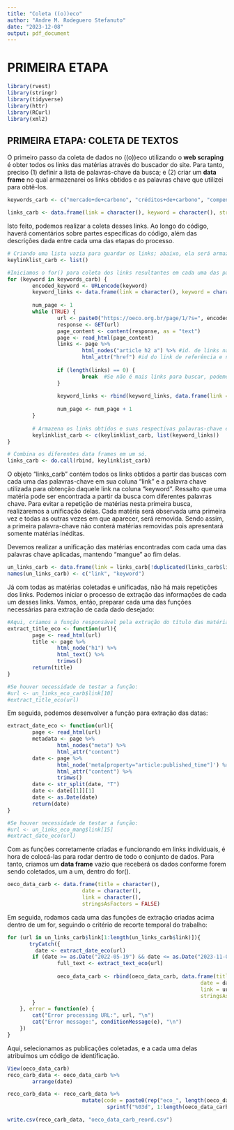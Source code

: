 ---
title: "Coleta ((o))eco"
author: "Andre M. Rodeguero Stefanuto"
date: "2023-12-08"
output: pdf_document
--- 

# PRIMEIRA ETAPA

```{r}
library(rvest)
library(stringr)
library(tidyverse)
library(httr)
library(RCurl)
library(xml2)
```


## PRIMEIRA ETAPA: COLETA DE TEXTOS

O primeiro passo da coleta de dados no ((o))eco utilizando o __web scraping__ é obter todos os links das matérias através do buscador do site. Para tanto, preciso (1) definir a lista de palavras-chave da busca; e (2) criar um __data frame__ no qual armazenarei os links obtidos e as palavras chave que utilizei para obtê-los.

```{r}
keywords_carb <- c("mercado+de+carbono", "créditos+de+carbono", "compensações+de+carbono", "comércio+de+carbono")

links_carb <- data.frame(link = character(), keyword = character(), stringsAsFactors = FALSE)
```


Isto feito, podemos realizar a coleta desses links. Ao longo do código, haverá comentários sobre partes específicas do código, além das descrições dada entre cada uma das etapas do processo.

```{r}
# Criando uma lista vazia para guardar os links; abaixo, ela será armazenada em um data frame
keylinklist_carb <- list()

#Iniciamos o for() para coleta dos links resultantes em cada uma das páginas de resultados;
for (keyword in keywords_carb) {
        encoded_keyword <- URLencode(keyword)
        keyword_links <- data.frame(link = character(), keyword = character(), stringsAsFactors = FALSE)
        
        num_page <- 1
        while (TRUE) {
                url <- paste0("https://oeco.org.br/page/1/?s=", encoded_keyword, "&paged=", num_page)
                response <- GET(url)
                page_content <- content(response, as = "text")
                page <- read_html(page_content)
                links <- page %>%
                        html_nodes("article h2 a") %>% #id. de links na página de busca
                        html_attr("href") #id do link de referência e não o título exibido
                
                if (length(links) == 0) {
                        break  #Se não é mais links para buscar, podemos encerrar o loop
                }
                
                keyword_links <- rbind(keyword_links, data.frame(link = links, keyword = keyword, stringsAsFactors = FALSE))
                
                num_page <- num_page + 1
        }
        
        # Armazena os links obtidos e suas respectivas palavras-chave em uma lista contendo os data frames das diferentes palavras
        keylinklist_carb <- c(keylinklist_carb, list(keyword_links))
}
```

```{r}
# Combina os diferentes data frames em um só.
links_carb <- do.call(rbind, keylinklist_carb)
```


O objeto "links_carb" contém todos os links obtidos a partir das buscas com cada uma das palavras-chave em sua coluna "link" e a palavra chave utilizada para obtenção daquele link na coluna "keyword". Ressalto que uma matéria pode ser encontrada a partir da busca com diferentes palavras chave. Para evitar a repetição de matérias nesta primeira busca, realizaremos a unificação delas. Cada matéria será observada uma primeira vez e todas as outras vezes em que aparecer, será removida. Sendo assim, a primeira palavra-chave não conterá matérias removidas pois apresentará somente matérias inéditas. 

Devemos realizar a unificação das matérias encontradas com cada uma das palavras chave aplicadas, mantendo "mangue" ao fim delas.

```{r}
un_links_carb <- data.frame(link = links_carb[!duplicated(links_carb$link), ])
names(un_links_carb) <- c("link", "keyword")
```


Já com todas as matérias coletadas e unificadas, não há mais repetições dos links. Podemos iniciar o processo de extração das informações de cada um desses links. Vamos, então, preparar cada uma das funções necessárias para extração de cada dado desejado:

```{r}
#Aqui, criamos a função responsável pela extração do título das matérias
extract_title_eco <- function(url){
        page <- read_html(url)
        title <- page %>% 
                html_node("h1") %>%
                html_text() %>%
                trimws()
        return(title)
}

#Se houver necessidade de testar a função:
#url <- un_links_eco_carb$link[10]
#extract_title_eco(url)
```

Em seguida, podemos desenvolver a função para extração das datas:

```{r}
extract_date_eco <- function(url){
        page <- read_html(url)
        metadata <- page %>%
                html_nodes("meta") %>%
                html_attr("content")
        date <- page %>% 
                html_node('meta[property="article:published_time"]') %>%
                html_attr("content") %>% 
                trimws()
        date <- str_split(date, "T")
        date <- date[[1]][1] 
        date <- as.Date(date)
        return(date)
}

#Se houver necessidade de testar a função:
#url <- un_links_eco_mang$link[15]
#extract_date_eco(url)
```

Com as funções corretamente criadas e funcionando em links individuais, é hora de colocá-las para rodar dentro de todo o conjunto de dados. Para tanto, criamos um __data frame__ vazio que receberá os dados conforme forem sendo coletados, um a um, dentro do for().

```{r}
oeco_data_carb <- data.frame(title = character(),
                        date = character(),
                        link = character(),
                        stringsAsFactors = FALSE)
```

Em seguida, rodamos cada uma das funções de extração criadas acima dentro de um for, seguindo o critério de recorte temporal do trabalho:

```{r}
for (url in un_links_carb$link[1:length(un_links_carb$link)]){
       tryCatch({
         date <- extract_date_eco(url)
        if (date >= as.Date("2022-05-19") && date <= as.Date("2023-11-04") && !is.na(date)) {
                full_text <- extract_text_eco(url)
              
                oeco_data_carb <- rbind(oeco_data_carb, data.frame(title = title,
                                                              date = date,
                                                              link = url,
                                                              stringsAsFactors = FALSE))
        }
    }, error = function(e) {
        cat("Error processing URL:", url, "\n")
        cat("Error message:", conditionMessage(e), "\n")
    })
}
```

Aqui, selecionamos as publicações coletadas, e a cada uma delas atribuímos um código de identificação.

```{r}
View(oeco_data_carb)
reco_carb_data <- oeco_data_carb %>% 
        arrange(date)

reco_carb_data <- reco_carb_data %>% 
                        mutate(code = paste0(rep("eco_", length(oeco_data_carb$title)),
                                sprintf("%03d", 1:length(oeco_data_carb$title))))

write.csv(reco_carb_data, "oeco_data_carb_reord.csv")
```
